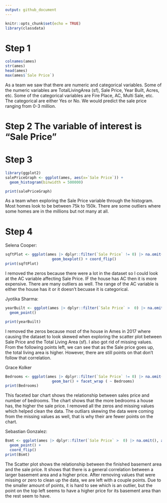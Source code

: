 ```yaml
---
output: github_document
---
```


<!-- README.md is generated from README.Rmd. Please edit the README.Rmd file -->

```r
knitr::opts_chunk$set(echo = TRUE)
library(classdata)
```

# Step 1

```r
colnames(ames)
str(ames)
head(ames)
max(ames$`Sale Price`)
```

As a team we saw that there are numeric and categorical variables. Some of the numeric variables are TotalLivingArea (sf), Sale Price, Year Built, Acres, etc. Some of the categorical variables are Fire Place, AC, Multi Sale, etc. The categorical are either Yes or No. We would predict the sale price ranging from 0-3 million.

# Step 2 The variable of interest is "Sale Price"

# Step 3

```r
library(ggplot2)
salePriceGraph <- ggplot(ames, aes(x=`Sale Price`)) + 
  geom_histogram(binwidth = 500000)

print(salePriceGraph)
```

As a team when exploring the Sale Price variable through the histogram. Most homes look to be between 75k to 150k. There are some outliers where some homes are in the millions but not many at all.

# Step 4

Selena Cooper:

```r
sqftPlot <- ggplot(ames |> dplyr::filter(`Sale Price` != 0) |> na.omit(), aes(x=AC, y = `Sale Price`, fill = AC))+
                     geom_boxplot() + coord_flip()
print(sqftPlot)
```

I removed the zeros because there were a lot in the dataset so I could look at the AC variable affecting Sale Price. IF the house has AC then it is more expensive. There are many outliers as well. The range of the AC variable is either the house has it or it doesn't becuase it is categorical.

Jyotika Sharma:

```r
yearBuilt <- ggplot(ames |> dplyr::filter(`Sale Price` >  0) |> na.omit(), aes(x = `Sale Price`, y = `TotalLivingArea (sf)`)) +
  geom_point()

print(yearBuilt)

```

I removed the zeros because most of the house in Ames in 2017 where causing the dataset to look skewed when exploring the scatter plot between Sale Price and the Total Living Area (sf). I also got rid of missing values. From the following points left, we can see that as the Sale price goes up, the total living area is higher. However, there are still points on that don't follow that correlation.

Grace Kolker

```r
Bedrooms <- ggplot(ames |> dplyr::filter(`Sale Price` != 0) |> na.omit(), aes(x=`Sale Price`)) + 
                     geom_bar() + facet_wrap ( ~ Bedrooms) 
print(Bedrooms)
```

This faceted bar chart shows the relationship between sales price and number of bedrooms. The chart shows that the more bedrooms a house has, the higher the sale price. I removed all the zeros and missing values which helped clean the data. The outliars skewing the data were coming from the missing values as well, that is why their are fewer points on the chart.

Sebastian Gonzalez:

```r
Bsmt <- ggplot(ames |> dplyr::filter(`Sale Price` >  0) |> na.omit(), aes(x = `Sale Price`, y = `FinishedBsmtArea (sf)`)) +
  geom_point() +
  coord_flip()
print(Bsmt)
```

The Scatter plot shows the relationship between the finished basement area and the sale price. It shows that there is a general correlation between a larger basement area and a higher price. After removing values that were missing or zero to clean up the data, we are left with a couple points. Due to the smaller amount of points, it is hard to see which is an outlier, but the point on the top left seems to have a higher price for its basement area than the rest seem to have.
